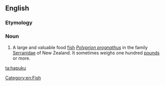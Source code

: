 ==English==

===Etymology===
{{rfe}}

===Noun===
{{wikipedia}}
{{en-noun}}

# {{qualifier|zoology}} A large and valuable food [[fish]] ''[[Polyprion prognathus]]'' in the family [[Serranidae]] of New Zealand. It sometimes weighs one hundred [[pound]]s or more.

[[Category:en:Fish]]

[[ta:hapuku]]